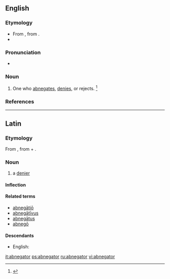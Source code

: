 ==English==

===Etymology===
* From {{etyl|LL.|en}}, from {{etyl|la|en}} {{term|abnegatus|lang=la}}.
* {{suffix|abnegate|or}}

===Pronunciation===
* {{a|US}} {{IPA|/ˈæb.nɪˌɡɘɪ.tɚ/|/ˈæb.niˌɡɘɪ.tɚ/}}

===Noun===
{{en-noun}}

# {{rare}} One who [[abnegates]], [[denies]], or rejects. {{defdate|From Mid 17<sup>th</sup> century.}}<ref>{{reference-book | last =| first = | authorlink =  | coauthors =  | editor =Brown, Lesley  | others =  | title = The Shorter Oxford English Dictionary | origdate =  | origyear = 1933| origmonth =  | url =  | format =  | accessdate =  | accessyear =  | accessmonth =  | edition = 5th | date =  | year =2003| month =  | publisher =Oxford University Press  | location =Oxford, UK | language =  | id =  | doi = | isbn =978-0-19-860575-7 | lccn = | ol = | pages =6| chapter =  | chapterurl =  | quote =}}</ref>

===References===
<references/>

----

==Latin==

===Etymology===
From {{term|abnego|abnegō|refuse, deny, decline|lang=la}}, from {{term|ab||from, away from|lang=la}} + {{term|nego|negō|deny; refuse, say no|lang=la}}.

===Noun===
{{la-noun|abnegātor|abnegatoris|abnegātōris|m|third}}

# a [[denier]]

====Inflection====
{{la-decl-3rd|abnegator|abnegātor|abnegator|abnegātōr}}

====Related terms====
* [[abnegatio|abnegātiō]]
* [[abnegativus|abnegātīvus]]
* [[abnegatus|abnegātus]]
* [[abnego|abnegō]]

====Descendants====
* English: {{l/en|abnegator}}

[[it:abnegator]]
[[ps:abnegator]]
[[ru:abnegator]]
[[vi:abnegator]]